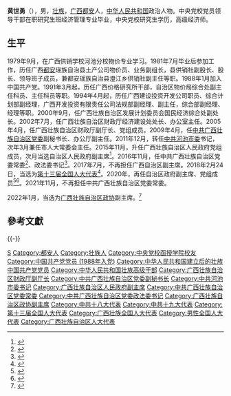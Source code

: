 {{Infobox officeholder
|image         = 
|caption       = 
|office        = {{中国国徽}} [[广西壮族自治区人民政府|广西壮族自治区人民政府]]副主席
|term_start    = 2020年7月
|term_end      = 2022年1月
|chairman      = [[陈武_(政治人物)|陈武]]→[[蓝天立|蓝天立]]
|predecessor   = 
|successor     = 
|office1       = {{CPC}}[[中国共产党广西壮族自治区委员会|广西壮族自治区委员会]]政法委书记
|term_start1   = 2016年11月
|term_end1     = 2020年6月
|secretary1    = [[彭清华|彭清华]]→[[鹿心社|鹿心社]]
|predecessor1  = [[温卡华|温卡华]]
|successor1    = [[曾欣|曾欣]]
|office2       = {{中国国徽}} 广西壮族自治区人民政府副主席
|term_start2   = 2015年12月
|term_end2     = 2017年7月
|chairman2     = [[陈武_(政治人物)|陈武]]
|predecessor2  = 
|successor2    = 
|office3       = {{中国国徽}} [[河池市人民代表大会|河池市人民代表大会]]常务委员会主任
|term_start3   = 2012年3月
|term_end3     = 2015年11月
|predecessor3  = [[蓝天立|蓝天立]]
|successor3    = [[何辛幸|何辛幸]]
|office4       = {{CPC}}[[中国共产党河池市委员会|河池市委员会]]书记
|term_start4   = 2011年12月
|term_end4     = 2015年11月
|predecessor4  = [[蓝天立|蓝天立]]
|successor4    = [[何辛幸|何辛幸]]
|name          = 黄世勇
|birthname     = 
|birth_date    = {{birth year and age|1961|7}}  
|birth_place   = {{CHN}}[[广西僮族自治区|广西僮族自治区]][[南宁专区|南宁专区]][[都安瑶族自治县|都安瑶族自治县]]
|death_date    = 
|death_place   = 
|party         = {{中国共产党}}
|spouse        = 
|children      = 
|profession    = 
|alma_mater    = [[广西职业师范学院|广西壮族自治区经济管理干部学院]]<br />[[中共中央党校|中共中央党校]]
|website       = 
|signature     = 
|footnotes     =
}}

'''黄世勇'''（{{bd|1961年|7月||catIdx=Huang黄}}），男，[[壮族|壮族]]，[[广西|广西]][[都安|都安]]人，[[中华人民共和国|中华人民共和国]]政治人物。中央党校党员领导干部在职研究生班经济管理专业毕业，中央党校研究生学历，高级经济师。

== 生平 ==
1979年9月，在广西供销学校河池分校物价专业学习。1981年7月毕业后参加工作，历任广西[[都安|都安]]瑶族自治县土产公司物价员、业务副组长，县供销社副股长、股长、领导班子成员，兼都安瑶族自治县澄江乡供销社副主任等职。1988年1月加入中国共产党。1991年3月起，历任广西价格研究所干部，自治区物价局综合处副主任科员、主任科员等职。1994年4月起，历任广西建设投资开发公司职员、综合计划部副经理，广西开发投资有限责任公司法规部副经理、副主任，综合部副经理、经理等职。2000年9月，任广西壮族自治区发展计划委员会国民经济综合处副处长。2002年7月，任广西壮族自治区财政厅经济建设处处长、办公室主任。2005年4月，任广西壮族自治区财政厅副厅长、党组成员。2009年4月，任[[中共广西壮族自治区党委|中共广西壮族自治区党委]]副秘书长、办公厅副主任。2011年12月，转任[[中共河池市委|中共河池市委]]书记，次年3月兼任市人大常委会主任。2015年11月，升任广西壮族自治区人民政府党组成员，次月当选自治区人民政府副主席<ref>{{cite web|url=http://renshi.people.com.cn/n/2015/1211/c139617-27917367.html|title=广西壮族自治区十二届人大常委会第二十次会议闭会 黄世勇任自治区副主席|accessdate=2015-12-11|publisher=中国共产党新闻网}}</ref>。2016年11月，任中共广西壮族自治区党委常委<ref>{{cite web|accessdate=2016-11-26|url=http://district.ce.cn/newarea/sddy/201611/25/t20161125_18152829.shtml|title=黄世勇、王凯、赵德明新任广西党委常委 白念法等3人不再担任|publisher=中国经济网|archive-date=2016-11-27|archive-url=https://web.archive.org/web/20161127153349/http://district.ce.cn/newarea/sddy/201611/25/t20161125_18152829.shtml|dead-url=no}}</ref>、政法委书记<ref>{{cite web|accessdate=2016-11-30|url=http://district.ce.cn/newarea/sddy/201612/01/t20161201_18307024.shtml|title=黄世勇任广西党委政法委书记 温卡华不再担任|publisher=中国经济网}}</ref>。2017年7月，不再担任广西自治区副主席。2018年2月24日，当选为[[第十三届全国人大代表|第十三届全国人大代表]]<ref>{{Cite web|title=（受权发布）中华人民共和国第十三届全国人民代表大会代表名单|url=http://www.chinanews.com/gn/2018/02-25/8453959.shtml|accessdate=2021-02-13|work=中新网}}</ref>。2020年，再任自治区政府副主席、党组成员<ref>{{cite web |title=自治区党委政法委召开干部会议曾万明出席并宣布政法委书记职务调整 |url=http://www.bgxf.gov.cn/staticpages/20200624/newgx5ef31140-110037.shtml |website=八桂先锋网 |accessdate=2020-06-24 |date=2020-06-24}}</ref><ref>{{cite web |title=黄世勇、刘宏武任广西自治区政府副主席 |url=http://district.ce.cn/newarea/sddy/202007/08/t20200708_35281279.shtml |website=中国经济网 |accessdate=2020-07-08 |date=2020-07-08}}</ref>。2021年11月，不再担任中共广西壮族自治区党委常委。

2022年1月，当选为[[广西壮族自治区政协|广西壮族自治区政协]]副主席。<ref>{{Cite web|title=李彬、徐绍川、黄世勇、费志荣、周成方当选广西壮族自治区政协副主席_中国经济网——国家经济门户|url=http://district.ce.cn/newarea/sddy/202201/21/t20220121_37278497.shtml|access-date=2022-01-22|work=district.ce.cn}}</ref>

==參考文獻==
{{reflist}}

{{-}}
{{start box}}
{{s-ppo|cpc}}
{{s-before|[[温卡华|温卡华]]}}
{{s-title|[[中国共产党广西壮族自治区委员会|中国共产党广西壮族自治区委员会]]政法委员会书记|2016年11月－2020年6月}}
{{s-after|[[曾欣|曾欣]]}}
{{s-before|[[蓝天立|蓝天立]]}}
{{s-title|[[中国共产党河池市委员会|中国共产党河池市委员会]]书记|2011年12月－2015年11月}}
{{s-after|[[何辛幸|何辛幸]]}}
{{s-par|prc-lpc}}
{{s-before|[[蓝天立|蓝天立]]}}
{{s-title|[[河池市人民代表大会常务委员会|河池市人民代表大会常务委员会]]主任|2012年3月－2015年11月}}
{{s-after|[[何辛幸|何辛幸]]}}
{{end box}}

{{广西壮族自治区领导人}}
{{壮族高级干部}}

{{Authority control}}
{{DEFAULTSORT:Huang黄}}
[[Category:黄姓|S]]
[[Category:都安人|Category:都安人]]
[[Category:壮族人|Category:壮族人]]
[[Category:中央党校函授学院校友|Category:中央党校函授学院校友]]
[[Category:中国共产党党员_(1988年入党)|Category:中国共产党党员 (1988年入党)]]
[[Category:中华人民共和国建立后的壮族中国共产党党员|Category:中华人民共和国建立后的壮族中国共产党党员]]
[[Category:中华人民共和国壮族高级干部|Category:中华人民共和国壮族高级干部]]
[[Category:广西壮族自治区财政厅副厅长|Category:广西壮族自治区财政厅副厅长]]
[[Category:中共广西壮族自治区党委副秘书长|Category:中共广西壮族自治区党委副秘书长]]
[[Category:中共河池市委书记|Category:中共河池市委书记]]
[[Category:广西壮族自治区人民政府副主席|Category:广西壮族自治区人民政府副主席]]
[[Category:中共广西壮族自治区党委常委|Category:中共广西壮族自治区党委常委]]
[[Category:中共广西壮族自治区党委政法委书记|Category:中共广西壮族自治区党委政法委书记]]
[[Category:广西壮族自治区政协副主席|Category:广西壮族自治区政协副主席]]
[[Category:中共十八大代表|Category:中共十八大代表]]
[[Category:中共十九大代表|Category:中共十九大代表]]
[[Category:第十三届全国人大代表|Category:第十三届全国人大代表]]
[[Category:广西壮族全国人大代表|Category:广西壮族全国人大代表]]
[[Category:男性全国人大代表|Category:男性全国人大代表]]
[[Category:广西壮族自治区人大代表|Category:广西壮族自治区人大代表]]